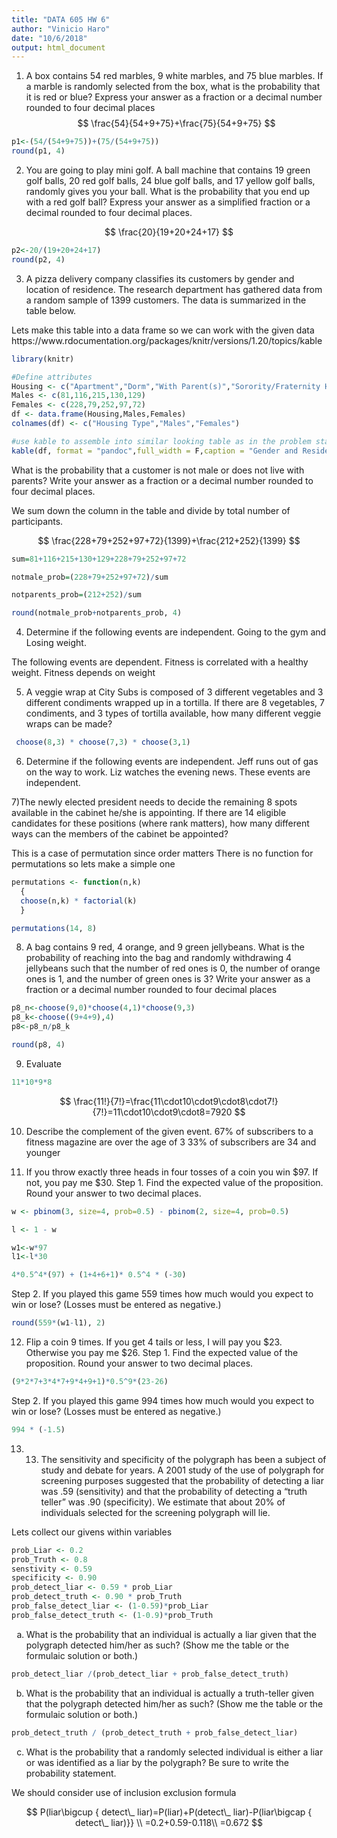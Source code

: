 ```yaml
---
title: "DATA 605 HW 6"
author: "Vinicio Haro"
date: "10/6/2018"
output: html_document
---
```


1) A box contains 54 red marbles, 9 white marbles, and 75 blue marbles. If a marble is randomly selected from the box,
what is the probability that it is red or blue? Express your answer as a fraction or a decimal number rounded to four
decimal places
$$
\frac{54}{54+9+75}+\frac{75}{54+9+75}
$$
```r
p1<-(54/(54+9+75))+(75/(54+9+75))
round(p1, 4)
```

2) You are going to play mini golf. A ball machine that contains 19 green golf balls, 20 red golf balls, 24 blue golf balls, and 17 yellow golf balls, randomly gives you your ball. What is the probability that you end up with a red golf ball? Express your answer as a simplified fraction or a decimal rounded to four decimal places.

$$
\frac{20}{19+20+24+17}
$$

```r
p2<-20/(19+20+24+17)
round(p2, 4)
```

3) A pizza delivery company classifies its customers by gender and location of residence. The research department has gathered data from a random sample of 1399 customers. The data is summarized in the table below.

Lets make this table into a data frame so we can work with the given data 
https://www.rdocumentation.org/packages/knitr/versions/1.20/topics/kable
```r
library(knitr)

#Define attributes
Housing <- c("Apartment","Dorm","With Parent(s)","Sorority/Fraternity House","Other")
Males <- c(81,116,215,130,129)
Females <- c(228,79,252,97,72)
df <- data.frame(Housing,Males,Females)
colnames(df) <- c("Housing Type","Males","Females")

#use kable to assemble into similar looking table as in the problem statement
kable(df, format = "pandoc",full_width = F,caption = "Gender and Residence of Customers", position = "left")
```


What is the probability that a customer is not male or does not live with parents? Write your answer as a fraction or a
decimal number rounded to four decimal places.

We sum down the column in the table and divide by total number of participants. 

$$
\frac{228+79+252+97+72}{1399}+\frac{212+252}{1399}
$$
```r
sum=81+116+215+130+129+228+79+252+97+72

notmale_prob=(228+79+252+97+72)/sum 

notparents_prob=(212+252)/sum

round(notmale_prob+notparents_prob, 4)
```

4) Determine if the following events are independent. Going to the gym and Losing weight.

The following events are dependent. Fitness is correlated with a healthy weight. Fitness depends on weight 

5) A veggie wrap at City Subs is composed of 3 different vegetables and 3 different condiments wrapped up in a tortilla. If
there are 8 vegetables, 7 condiments, and 3 types of tortilla available, how many different veggie wraps can be made?

```r
 choose(8,3) * choose(7,3) * choose(3,1)
```

6) Determine if the following events are independent.
Jeff runs out of gas on the way to work. Liz watches the evening news.
These events are independent.

7)The newly elected president needs to decide the remaining 8 spots available in the cabinet he/she is appointing. If there
are 14 eligible candidates for these positions (where rank matters), how many different ways can the members of the
cabinet be appointed?

This is a case of permutation since order matters 
There is no function for permutations so lets make a simple one 

```r
permutations <- function(n,k)
  {
  choose(n,k) * factorial(k)
  }

permutations(14, 8)
```

8) A bag contains 9 red, 4 orange, and 9 green jellybeans. What is the probability of reaching into the bag and randomly
withdrawing 4 jellybeans such that the number of red ones is 0, the number of orange ones is 1, and the number of green
ones is 3? Write your answer as a fraction or a decimal number rounded to four decimal places

```r
p8_n<-choose(9,0)*choose(4,1)*choose(9,3)
p8_k<-choose((9+4+9),4)
p8<-p8_n/p8_k

round(p8, 4)
```


9) Evaluate 
```r
11*10*9*8
```


$$
\frac{11!}{7!}=\frac{11\cdot10\cdot9\cdot8\cdot7!}{7!}=11\cdot10\cdot9\cdot8=7920
$$

10) Describe the complement of the given event. 67% of subscribers to a fitness magazine are over the age of 3
33% of subscribers are 34 and younger 

11) If you throw exactly three heads in four tosses of a coin you win $97. If not, you pay me $30. Step 1. Find the expected value of the proposition. Round your answer to two decimal places.

```r
w <- pbinom(3, size=4, prob=0.5) - pbinom(2, size=4, prob=0.5)

l <- 1 - w

w1<-w*97
l1<-l*30

4*0.5^4*(97) + (1+4+6+1)* 0.5^4 * (-30)
```

Step 2. If you played this game 559 times how much would you expect to win or lose? (Losses must be entered as negative.)
```r
round(559*(w1-l1), 2)
```


12. Flip a coin 9 times. If you get 4 tails or less, I will pay you $23. Otherwise you pay me $26.
Step 1. Find the expected value of the proposition. Round your answer to two decimal places.
```r
(9*2*7+3*4*7+9*4+9+1)*0.5^9*(23-26)
```

Step 2. If you played this game 994 times how much would you expect to win or lose? (Losses must be entered as
negative.)
```r
994 * (-1.5)
```

13) 13. The sensitivity and specificity of the polygraph has been a subject of study and debate for years. A 2001 study of the use of polygraph for screening purposes suggested that the probability of detecting a liar was .59 (sensitivity) and that the probability of detecting a "truth teller" was .90 (specificity). We estimate that about 20% of individuals selected for the screening polygraph will lie.

Lets collect our givens within variables 
```r
prob_Liar <- 0.2
prob_Truth <- 0.8
senstivity <- 0.59
specificity <- 0.90
prob_detect_liar <- 0.59 * prob_Liar
prob_detect_truth <- 0.90 * prob_Truth
prob_false_detect_liar <- (1-0.59)*prob_Liar
prob_false_detect_truth <- (1-0.9)*prob_Truth
```

a. What is the probability that an individual is actually a liar given that the polygraph detected him/her as such? (Show
me the table or the formulaic solution or both.)
```r
prob_detect_liar /(prob_detect_liar + prob_false_detect_truth)
```

b. What is the probability that an individual is actually a truth-teller given that the polygraph detected him/her as
such? (Show me the table or the formulaic solution or both.)
```r
prob_detect_truth / (prob_detect_truth + prob_false_detect_liar)
```

c. What is the probability that a randomly selected individual is either a liar or was identified as a liar by the
polygraph? Be sure to write the probability statement.

We should consider use of inclusion exclusion formula 

$$
P(liar\bigcup { detect\_ liar)=P(liar)+P(detect\_ liar)-P(liar\bigcap { detect\_ liar)}} \\
=0.2+0.59-0.118\\
=0.672
$$







